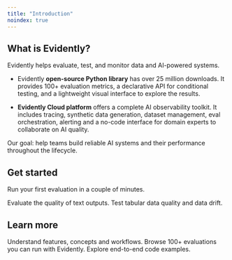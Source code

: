 ```yaml
---
title: "Introduction"
noindex: true
---
```


## What is Evidently?

Evidently helps evaluate, test, and monitor data and AI-powered systems.

* Evidently **open-source Python library** has over 25 million downloads. It provides 100+ evaluation metrics, a declarative API for conditional testing, and a lightweight visual interface to explore the results.

* **Evidently Cloud platform** offers a complete AI observability toolkit. It includes tracing, synthetic data generation, dataset management, eval orchestration, alerting and a no-code interface for domain experts to collaborate on AI quality.

Our goal: help teams build reliable AI systems and their performance throughout the lifecycle.

## Get started

Run your first evaluation in a couple of minutes.

<CardGroup cols={2}>
  <Card title="LLM quickstart" icon="comment-text" href="/quickstart_llm">
    Evaluate the quality of text outputs.
  </Card>

  <Card title="ML quickstart" icon="table" href="/quickstart_ml">
    Test tabular data quality and data drift.
  </Card>
</CardGroup>

## Learn more

<CardGroup cols={3}>
  <Card title="Core concepts" icon="book" href="/overview">
    Understand features, concepts and workflows.
  </Card>

  <Card title="Metrics" icon="chart-simple" href="/metrics">
    Browse 100+ evaluations you can run with Evidently.
  </Card>

  <Card title="Cookbook" icon="code" href="/examples">
    Explore end-to-end code examples.
  </Card>
</CardGroup>